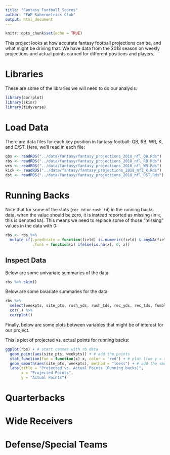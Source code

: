```yaml
---
title: "Fantasy Football Scores"
author: "FWP Sabermetrics Club"
output: html_document
---
```


```r
knitr::opts_chunk$set(echo = TRUE)
```

This project looks at how accurate fantasy football projections can be, and what might be driving that. 
We have data from the 2018 season on weekly projections and actual points earned for different positions and players. 


# Libraries

These are some of the libraries we will need to do our analysis:
```r
library(corrplot)
library(skimr)
library(tidyverse) 
```


# Load Data

There are data files for each key position in fantasy football: QB, RB, WR, K, and D/ST. 
Here, we'll read in each file:
```r
qbs <- readRDS("../data/fantasy/fantasy_projections_2018_nfl_QB.Rds")
rbs <- readRDS("../data/fantasy/fantasy_projections_2018_nfl_RB.Rds")
wrs <- readRDS("../data/fantasy/fantasy_projections_2018_nfl_WR.Rds")
kick <- readRDS("../data/fantasy/fantasy_projections_2018_nfl_K.Rds")
dst <- readRDS("../data/fantasy/fantasy_projections_2018_nfl_DST.Rds")
```



# Running Backs

Note that for some of the stats (`rec_td` or `rush_td`) in the running backs data, when the value should be zero, it is instead reported as missing (in `R`, this is denoted `NA`). 
This means we need to replace some of those "missing" values in the data with 0:
```r
rbs <- rbs %>%
  mutate_if(.predicate = function(field) is.numeric(field) & anyNA(field), 
            .funs = function(x) ifelse(is.na(x), 0, x))
```

## Inspect Data

Below are some univariate summaries of the data:

```r
rbs %>% skim()
```

Below are some bivariate summaries for the data:
```r
rbs %>%
  select(weekpts, site_pts, rush_yds, rush_tds, rec_yds, rec_tds, fumbles_lost, two_pts) %>%
  cor(.) %>%
  corrplot()
```

Finally, below are some plots between variables that might be of interest for our project.

This is plot of projected vs. actual points for running backs:
```r
ggplot(rbs) + # start canvas with rb data
  geom_point(aes(site_pts, weekpts)) + # add the points
  stat_function(fun = function(x) x, color = 'red') + # plot line y = x in red
  geom_smooth(aes(site_pts, weekpts), method = "loess") + # add the smoothed loess curve
  labs(title = "Projected vs. Actual Points (Running backs)", 
       x = "Projected Points", 
       y = "Actual Points")
```

# Quarterbacks


# Wide Receivers


# Defense/Special Teams